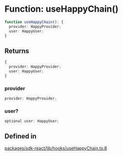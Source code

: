 # Function: useHappyChain()

```ts
function useHappyChain(): {
  provider: HappyProvider;
  user: HappyUser;
}
```

## Returns

```ts
{
  provider: HappyProvider;
  user: HappyUser;
}
```

### provider

```ts
provider: HappyProvider;
```

### user?

```ts
optional user: HappyUser;
```

## Defined in

[packages/sdk-react/lib/hooks/useHappyChain.ts:8](https://github.com/HappyChainDevs/happychain/blob/cf58ffaf96112a54bbefeea34e6c68ce7f561403/packages/sdk-react/lib/hooks/useHappyChain.ts#L8)
